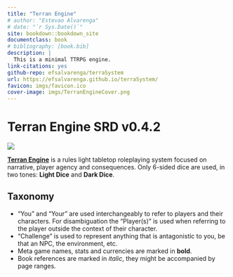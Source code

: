 ```yaml
---
title: "Terran Engine"
# author: "Estevao Alvarenga"
# date: "`r Sys.Date()`"
site: bookdown::bookdown_site
documentclass: book
# bibliography: [book.bib]
description: |
  This is a minimal TTRPG engine.
link-citations: yes
github-repo: efsalvarenga/terraSystem
url: https://efsalvarenga.github.io/terraSystem/
favicon: imgs/favicon.ico
cover-image: imgs/TerranEngineCover.png
---
```


# Terran Engine SRD v0.4.2 {-}

![](imgs/TerranEngineCover.png)

[**Terran Engine**](https://efsalvarenga.github.io/terraSystem/) is a rules light tabletop roleplaying system focused on narrative, player agency and consequences. Only 6-sided dice are used, in two tones: **Light Dice** and **Dark Dice**.


## Taxonomy {-}

- "You" and "Your" are used interchangeably to refer to players and their characters. For disambiguation the "Player(s)" is used when referring to the player outside the context of their character.
- "Challenge" is used to represent anything that is antagonistic to you, be that an NPC, the environment, etc.
- Meta game names, stats and currencies are marked in **bold**.
- Book references are marked in *italic*, they might be accompanied by page ranges.
